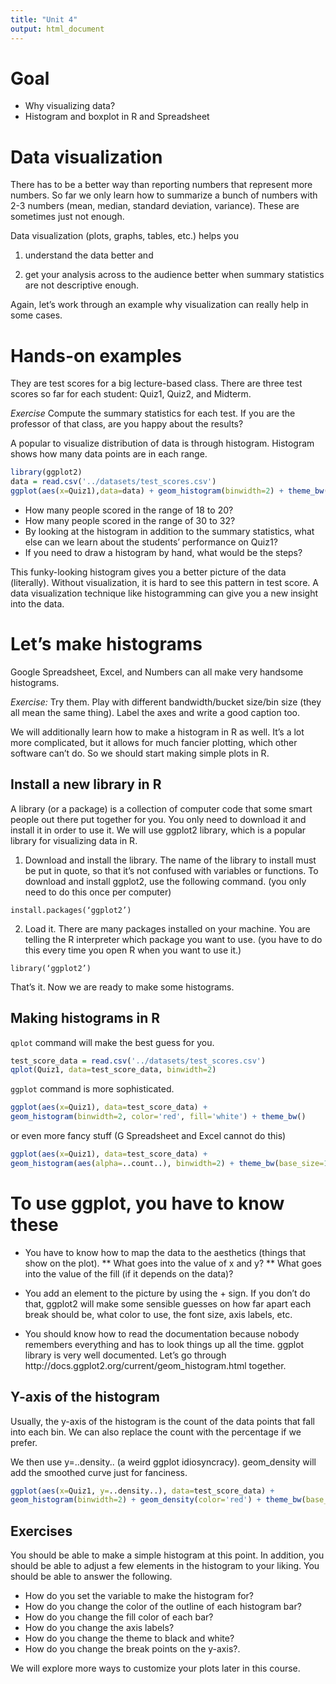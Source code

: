 ```yaml
---
title: "Unit 4"
output: html_document
---
```

# Goal

* Why visualizing data?
* Histogram and boxplot in R and Spreadsheet

# Data visualization
There has to be a better way than reporting numbers that represent more numbers. So far we only learn how to summarize a bunch of numbers with 2-3 numbers (mean, median, standard deviation, variance). These are sometimes just not enough. 

Data visualization (plots, graphs, tables, etc.) helps you 

1) understand the data better and 

2) get your analysis across to the audience better when summary statistics are not descriptive enough.

Again, let’s work through an example why visualization can really help in some cases.

\pagebreak

# Hands-on examples 
They are test scores for a big lecture-based class. There are three test scores so far for each student: Quiz1, Quiz2, and Midterm. 

*Exercise* Compute the summary statistics for each test. If you are the professor of that class, are you happy about the results? 

A popular to visualize distribution of data is through histogram. Histogram shows how many data points are in each range.

```r
library(ggplot2)
data = read.csv('../datasets/test_scores.csv')
ggplot(aes(x=Quiz1),data=data) + geom_histogram(binwidth=2) + theme_bw()
```

* How many people scored in the range of 18 to 20? 
* How many people scored in the range of 30 to 32?
* By looking at the histogram in addition to the summary statistics, what else can we learn about the students’ performance on Quiz1?
* If you need to draw a histogram by hand, what would be the steps?

This funky-looking histogram gives you a better picture of the data (literally). Without visualization, it is hard to see this pattern in test score. A data visualization technique like histogramming can give you a new insight into the data.

\pagebreak

# Let’s make histograms

Google Spreadsheet, Excel, and Numbers can all make very handsome histograms. 

*Exercise:* Try them. Play with different bandwidth/bucket size/bin size (they all mean the same thing). Label the axes and write a good caption too.

We will additionally learn how to make a histogram in R as well. It’s a lot more complicated, but it allows for much fancier plotting, which other software can’t do. So we should start making simple plots in R. 

## Install a new library in R
A library (or a package) is a collection of computer code that some smart people out there put together for you. You only need to download it and install it in order to use it. We will use ggplot2 library, which is a popular library for visualizing data in R. 

1. Download and install the library. The name of the library to install must be put in quote, so that it’s not confused with variables or functions. To download and install ggplot2, use the following command. (you only need to do this once per computer)

``install.packages(‘ggplot2’)``

2. Load it. There are many packages installed on your machine. You are telling the R interpreter which package you want to use. (you have to do this every time you open R when you want to use it.)

``library(‘ggplot2’)``

That’s it. Now we are ready to make some histograms.

\pagebreak

## Making histograms in R

``qplot`` command will make the best guess for you.
```r
test_score_data = read.csv('../datasets/test_scores.csv')
qplot(Quiz1, data=test_score_data, binwidth=2)
```

\pagebreak

``ggplot`` command is more sophisticated.
```r
ggplot(aes(x=Quiz1), data=test_score_data) + 
geom_histogram(binwidth=2, color='red', fill='white') + theme_bw()
```

\pagebreak

or even more fancy stuff (G Spreadsheet and Excel cannot do this)
```r
ggplot(aes(x=Quiz1), data=test_score_data) + 
geom_histogram(aes(alpha=..count..), binwidth=2) + theme_bw(base_size=18)
```

\pagebreak

# To use ggplot, you have to know these

* You have to know how to map the data to the aesthetics (things that show on the plot). 
** What goes into the value of x and y? 
** What goes into the value of the fill (if it depends on the data)?

* You add an element to the picture by using the + sign. If you don’t do that, ggplot2 will make some sensible guesses on how far apart each break should be, what color to use, the font size, axis labels, etc. 

* You should know how to read the documentation because nobody remembers everything and has to look things up all the time. ggplot library is very well documented. Let’s go through http://docs.ggplot2.org/current/geom_histogram.html together. 

\pagebreak

## Y-axis of the histogram
Usually, the y-axis of the histogram is the count of the data points that fall into each bin. We can also replace the count with the percentage if we prefer. 

We then use y=..density.. (a weird ggplot idiosyncracy). geom_density will add the smoothed curve just for fanciness.
```r
ggplot(aes(x=Quiz1, y=..density..), data=test_score_data) + 
geom_histogram(binwidth=2) + geom_density(color='red') + theme_bw(base_size=18)
```

## Exercises
You should be able to make a simple histogram at this point. In addition, you should be able to adjust a few elements in the histogram to your liking. You should be able to answer the following. 

* How do you set the variable to make the histogram for?
* How do you change the color of the outline of each histogram bar?
* How do you change the fill color of each bar?
* How do you change the axis labels?
* How do you change the theme to black and white?
* How do you change the break points on the y-axis?. 

We will explore more ways to customize your plots later in this course. 
